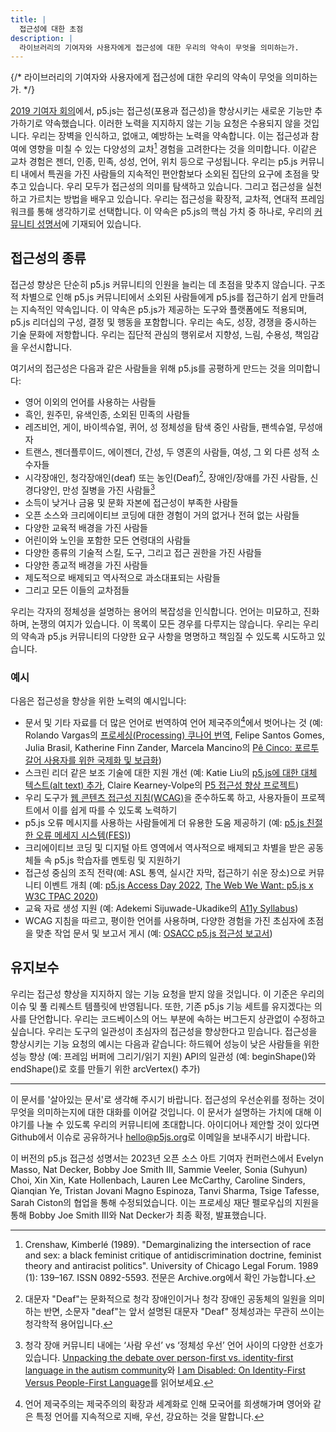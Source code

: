 ```yaml
---
title: |
  접근성에 대한 초점
description: |
  라이브러리의 기여자와 사용자에게 접근성에 대한 우리의 약속이 무엇을 의미하는가.
---
```

{/* 라이브러리의 기여자와 사용자에게 접근성에 대한 우리의 약속이 무엇을 의미하는가. */}



[2019 기여자 회의](https://p5js.org/community/contributors-conference-2019.html)에서, p5.js는 접근성(포용과 접근성)을 향상시키는 새로운 기능만 추가하기로 약속했습니다. 이러한 노력을 지지하지 않는 기능 요청은 수용되지 않을 것입니다. 우리는 장벽을 인식하고, 없애고, 예방하는 노력을 약속합니다. 이는 접근성과 참여에 영향을 미칠 수 있는 다양성의 교차[^1] 경험을 고려한다는 것을 의미합니다. 이같은 교차 경험은 젠더, 인종, 민족, 성성, 언어, 위치 등으로 구성됩니다. 우리는 p5.js 커뮤니티 내에서 특권을 가진 사람들의 지속적인 편안함보다 소외된 집단의 요구에 초점을 맞추고 있습니다. 우리 모두가 접근성의 의미를 탐색하고 있습니다. 그리고 접근성을 실천하고 가르치는 방법을 배우고 있습니다. 우리는 접근성을 확장적, 교차적, 연대적 프레임워크를 통해 생각하기로 선택합니다. 이 약속은 p5.js의 핵심 가치 중 하나로, 우리의 [커뮤니티 성명서](https://p5js.org/about/#community-statement)에 기재되어 있습니다.

## 접근성의 종류

접근성 향상은 단순히 p5.js 커뮤니티의 인원을 늘리는 데 초점을 맞추지 않습니다. 구조적 차별으로 인해 p5.js 커뮤니티에서 소외된 사람들에게 p5.js를 접근하기 쉽게 만들려는 지속적인 약속입니다. 이 약속은 p5.js가 제공하는 도구와 플랫폼에도 적용되며, p5.js 리더십의 구성, 결정 및 행동을 포함합니다. 우리는 속도, 성장, 경쟁을 중시하는 기술 문화에 저항합니다. 우리는 집단적 관심의 행위로서 지향성, 느림, 수용성, 책임감을 우선시합니다.

여기서의 접근성은 다음과 같은 사람들을 위해 p5.js를 공평하게 만드는 것을 의미합니다:

* 영어 이외의 언어를 사용하는 사람들
* 흑인, 원주민, 유색인종, 소외된 민족의 사람들
* 레즈비언, 게이, 바이섹슈얼, 퀴어, 성 정체성을 탐색 중인 사람들, 팬섹슈얼, 무성애자
* 트랜스, 젠더플루이드, 에이젠더, 간성, 두 영혼의 사람들, 여성, 그 외 다른 성적 소수자들
* 시각장애인, 청각장애인(deaf) 또는 농인(Deaf)[^2], 장애인/장애를 가진 사람들, 신경다양인, 만성 질병을 가진 사람들[^3]
* 소득이 낮거나 금융 및 문화 자본에 접근성이 부족한 사람들
* 오픈 소스와 크리에이티브 코딩에 대한 경험이 거의 없거나 전혀 없는 사람들
* 다양한 교육적 배경을 가진 사람들
* 어린이와 노인을 포함한 모든 연령대의 사람들
* 다양한 종류의 기술적 스킬, 도구, 그리고 접근 권한을 가진 사람들
* 다양한 종교적 배경을 가진 사람들
* 제도적으로 배제되고 역사적으로 과소대표되는 사람들
* 그리고 모든 이들의 교차점들

우리는 각자의 정체성을 설명하는 용어의 복잡성을 인식합니다. 언어는 미묘하고, 진화하며, 논쟁의 여지가 있습니다. 이 목록이 모든 경우를 다루지는 않습니다. 우리는 우리의 약속과 p5.js 커뮤니티의 다양한 요구 사항을 명명하고 책임질 수 있도록 시도하고 있습니다.

### 예시

다음은 접근성을 향상을 위한 노력의 예시입니다:

* 문서 및 기타 자료를 더 많은 언어로 번역하여 언어 제국주의[^4]에서 벗어나는 것 (예: Rolando Vargas의 [프로세싱(Processing) 쿠나어 번역](https://medium.com/@ProcessingOrg/culture-as-translation-processing-in-kuna-language-with-rolando-vargas-and-edinson-izquierdo-8079f14851f7), Felipe Santos Gomes, Julia Brasil, Katherine Finn Zander, Marcela Mancino의 [Pê Cinco: 포르투갈어 사용자를 위한 국제화 및 보급화](https://medium.com/processing-foundation/translating-p5-js-into-portuguese-for-the-brazilian-community-14b969e77ab1))
* 스크린 리더 같은 보조 기술에 대한 지원 개선 (예: Katie Liu의 [p5.js에 대한 대체 텍스트(alt text) 추가](https://medium.com/processing-foundation/adding-alt-text-e2c7684e44f8), Claire Kearney-Volpe의 [P5 접근성 향상 프로젝트](https://medium.com/processing-foundation/p5-accessibility-115d84535fa8))
* 우리 도구가 [웹 콘텐츠 접근성 지침(WCAG)](https://www.w3.org/TR/WCAG21/)을 준수하도록 하고, 사용자들이 프로젝트에서 이를 쉽게 따를 수 있도록 노력하기
* p5.js 오류 메시지를 사용하는 사람들에게 더 유용한 도움 제공하기 (예: [p5.js 친절한 오류 메세지 시스템(FES)](.https://github.com/processing/p5.js/blob/main/contributor_docs/friendly_error_system/))
* 크리에이티브 코딩 및 디지털 아트 영역에서 역사적으로 배제되고 차별을 받은 공동체들 속 p5.js 학습자를 멘토링 및 지원하기
* 접근성 중심의 조직 전략(예: ASL 통역, 실시간 자막, 접근하기 쉬운 장소)으로 커뮤니티 이벤트 개최 (예: [p5.js Access Day 2022](https://p5js.org/community/p5js-access-day-2022.html), [The Web We Want: p5.js x W3C TPAC 2020](https://medium.com/processing-foundation/p5-js-x-w3c-tpac-bee4c621a053))
* 교육 자료 생성 지원 (예: Adekemi Sijuwade-Ukadike의 [A11y Syllabus](http://a11ysyllabus.site/))
* WCAG 지침을 따르고, 평이한 언어를 사용하며, 다양한 경험을 가진 초심자에 초점을 맞춘 작업 문서 및 보고서 게시 (예: [OSACC p5.js 접근성 보고서](https://github.com/processing/OSACC-p5.js-Access-Report))

## 유지보수

우리는 접근성 향상을 지지하지 않는 기능 요청을 받지 않을 것입니다. 이 기준은 우리의 이슈 및 풀 리퀘스트 템플릿에 반영됩니다. 또한, 기존 p5.js 기능 세트를 유지겠다는 의사를 단언합니다. 우리는 코드베이스의 어느 부분에 속하는 버그든지 상관없이 수정하고 싶습니다. 우리는 도구의 일관성이 초심자의 접근성을 향상한다고 믿습니다. 접근성을 향상시키는 기능 요청의 예시는 다음과 같습니다:
하드웨어 성능이 낮은 사람들을 위한 성능 향상 (예: 프레임 버퍼에 그리기/읽기 지원)
API의 일관성 (예: beginShape()와 endShape()로 호를 만들기 위한 arcVertex() 추가)

***

이 문서를 '살아있는 문서'로 생각해 주시기 바랍니다. 접근성의 우선순위를 정하는 것이 무엇을 의미하는지에 대한 대화를 이어갈 것입니다. 이 문서가 설명하는 가치에 대해 이야기를 나눌 수 있도록 우리의 커뮤니티에 초대합니다. 아이디어나 제안할 것이 있다면 Github에서 이슈로 공유하거나 [hello@p5js.org](mailto:hello@p5js.org)로 이메일을 보내주시기 바랍니다.

이 버전의 p5.js 접근성 성명서는 2023년 오픈 소스 아트 기여자 컨퍼런스에서 Evelyn Masso, Nat Decker, Bobby Joe Smith III, Sammie Veeler, Sonia (Suhyun) Choi, Xin Xin, Kate Hollenbach, Lauren Lee McCarthy, Caroline Sinders, Qianqian Ye, Tristan Jovani Magno Espinoza, Tanvi Sharma, Tsige Tafesse, Sarah Ciston의 협업을 통해 수정되었습니다. 이는 프로세싱 재단 펠로우십의 지원을 통해 Bobby Joe Smith III와 Nat Decker가 최종 확정, 발표했습니다.

[^1]: Crenshaw, Kimberlé (1989). "Demarginalizing the intersection of race and sex: a black feminist critique of antidiscrimination doctrine, feminist theory and antiracist politics". University of Chicago Legal Forum. 1989 (1): 139–167. ISSN 0892-5593. 전문은 Archive.org에서 확인 가능합니다.

[^2]: 대문자 "Deaf"는 문화적으로 청각 장애인이거나 청각 장애인 공동체의 일원을 의미하는 반면, 소문자 "deaf"는 앞서 설명된 대문자 "Deaf" 정체성과는 무관히 쓰이는 청각학적 용어입니다.

[^3]: 청각 장애 커뮤니티 내에는 ‘사람 우선’ vs ‘정체성 우선’ 언어 사이의 다양한 선호가 있습니다.  [Unpacking the debate over person-first vs. identity-first language in the autism community](https://news.northeastern.edu/2018/07/12/unpacking-the-debate-over-person-first-vs-identity-first-language-in-the-autism-community/)와 [I am Disabled: On Identity-First Versus People-First Language](https://thebodyisnotanapology.com/magazine/i-am-disabled-on-identity-first-versus-people-first-language/)를 읽어보세요.

[^4]: 언어 제국주의는 제국주의의 확장과 세계화로 인해 모국어를 희생해가며 영어와 같은 특정 언어를 지속적으로 지배, 우선, 강요하는 것을 말합니다.
